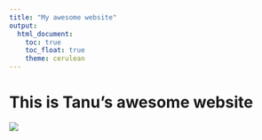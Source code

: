 ```yaml
---
title: "My awesome website"
output: 
  html_document:
    toc: true
    toc_float: true
    theme: cerulean
---
```


# This is Tanu's awesome website

![](https://media.giphy.com/media/drXGoW1iudhKw/giphy.gif)